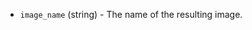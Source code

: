 <!-- Code generated from the comments of the ImageConfig struct in builder/openstack/image_config.go; DO NOT EDIT MANUALLY -->

-   `image_name` (string) - The name of the resulting image.
    
